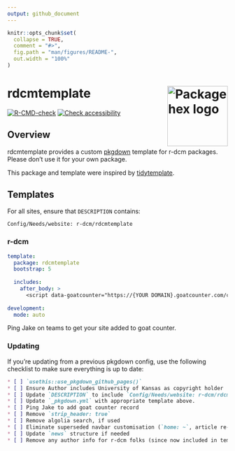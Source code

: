 ```yaml
---
output: github_document
---
```


<!-- README.md is generated from README.Rmd. Please edit that file -->

```r
knitr::opts_chunk$set(
  collapse = TRUE,
  comment = "#>",
  fig.path = "man/figures/README-",
  out.width = "100%"
)
```

# rdcmtemplate <a href="https://rdcmtemplate.r-dcm.org"><img src="man/figures/logo.png" align="right" height="138" alt="Package hex logo" /></a>

<!-- badges: start -->
[![R-CMD-check](https://github.com/r-dcm/rdcmtemplate/actions/workflows/R-CMD-check.yaml/badge.svg)](https://github.com/r-dcm/rdcmtemplate/actions/workflows/R-CMD-check.yaml)
[![Check accessibility](https://img.shields.io/badge/check-accessibility-orange.svg)](https://wave.webaim.org/report#/https://rdcmtemplate.r-dcm.org)
<!-- badges: end -->

## Overview

rdcmtemplate provides a custom [pkgdown](https://pkgdown.r-lib.org) template for r-dcm packages. Please don't use it for your own package.

This package and template were inspired by [tidytemplate](https://github.com/tidyverse/tidytemplate).

## Templates

For all sites, ensure that `DESCRIPTION` contains:

```
Config/Needs/website: r-dcm/rdcmtemplate
```

### r-dcm

```yaml
template:
  package: rdcmtemplate
  bootstrap: 5
  
  includes:
    after_body: >
      <script data-goatcounter="https://{YOUR DOMAIN}.goatcounter.com/count" async src="https://gc.zgo.at/count.js"></script>
      
development:
  mode: auto
```

Ping Jake on teams to get your site added to goat counter.


### Updating

If you're updating from a previous pkgdown config, use the following checklist to make sure everything is up to date:

````md
* [ ] `usethis::use_pkgdown_github_pages()`
* [ ] Ensure Author includes University of Kansas as copyright holder
* [ ] Update `DESCRIPTION` to include `Config/Needs/website: r-dcm/rdcmtemplate`
* [ ] Update `_pkgdown.yml` with appropriate template above.
* [ ] Ping Jake to add goat counter record
* [ ] Remove `strip_header: true`
* [ ] Remove algolia search, if used
* [ ] Eliminate superseded navbar customisation (`home: ~`, article re-ordering)
* [ ] Update `news` structure if needed
* [ ] Remove any author info for r-dcm folks (since now included in template)
````
